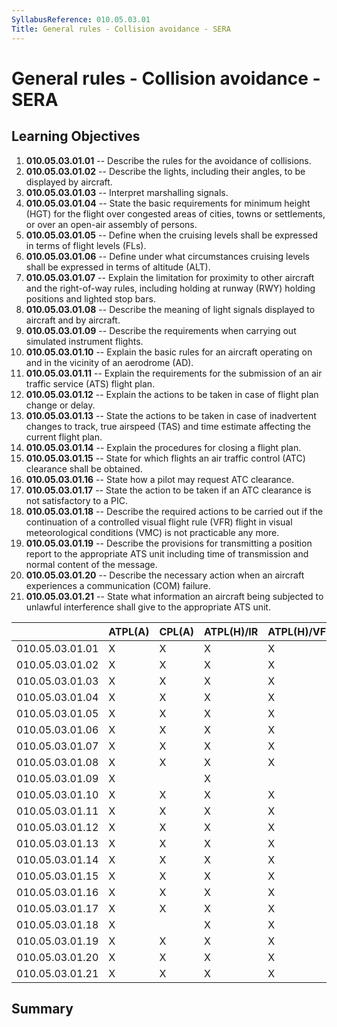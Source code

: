 ```yaml
---
SyllabusReference: 010.05.03.01
Title: General rules - Collision avoidance - SERA
---
```


# General rules - Collision avoidance - SERA

## Learning Objectives

1.  **010.05.03.01.01** -- Describe the rules for the avoidance of collisions.
2.  **010.05.03.01.02** -- Describe the lights, including their angles, to be
    displayed by aircraft.
3.  **010.05.03.01.03** -- Interpret marshalling signals.
4.  **010.05.03.01.04** -- State the basic requirements for minimum height (HGT)
    for the flight over congested areas of cities, towns or settlements, or over
    an open-air assembly of persons.
5.  **010.05.03.01.05** -- Define when the cruising levels shall be expressed in
    terms of flight levels (FLs).
6.  **010.05.03.01.06** -- Define under what circumstances cruising levels shall
    be expressed in terms of altitude (ALT).
7.  **010.05.03.01.07** -- Explain the limitation for proximity to other aircraft
    and the right-of-way rules, including holding at runway (RWY) holding
    positions and lighted stop bars.
8.  **010.05.03.01.08** -- Describe the meaning of light signals displayed to
    aircraft and by aircraft.
9.  **010.05.03.01.09** -- Describe the requirements when carrying out simulated
    instrument flights.
10. **010.05.03.01.10** -- Explain the basic rules for an aircraft operating on
    and in the vicinity of an aerodrome (AD).
11. **010.05.03.01.11** -- Explain the requirements for the submission of an air
    traffic service (ATS) flight plan.
12. **010.05.03.01.12** -- Explain the actions to be taken in case of flight
    plan change or delay.
13. **010.05.03.01.13** -- State the actions to be taken in case of inadvertent
    changes to track, true airspeed (TAS) and time estimate affecting the
    current flight plan.
14. **010.05.03.01.14** -- Explain the procedures for closing a flight plan.
15. **010.05.03.01.15** -- State for which flights an air traffic control (ATC)
    clearance shall be obtained.
16. **010.05.03.01.16** -- State how a pilot may request ATC clearance.
17. **010.05.03.01.17** -- State the action to be taken if an ATC clearance is
    not satisfactory to a PIC.
18. **010.05.03.01.18** -- Describe the required actions to be carried out if
    the continuation of a controlled visual flight rule (VFR) flight in visual
    meteorological conditions (VMC) is not practicable any more.
19. **010.05.03.01.19** -- Describe the provisions for transmitting a position
    report to the appropriate ATS unit including time of transmission and normal
    content of the message.
20. **010.05.03.01.20** -- Describe the necessary action when an aircraft
    experiences a communication (COM) failure.
21. **010.05.03.01.21** -- State what information an aircraft being subjected to
    unlawful interference shall give to the appropriate ATS unit.

|                 | ATPL(A) | CPL(A) | ATPL(H)/IR | ATPL(H)/VFR | CPL(H) | IR  | CBIR(A) |
| --------------- | ------- | ------ | ---------- | ----------- | ------ | --- | ------- |
| 010.05.03.01.01 | X       | X      | X          | X           | X      |     |         |
| 010.05.03.01.02 | X       | X      | X          | X           | X      |     |         |
| 010.05.03.01.03 | X       | X      | X          | X           | X      |     |         |
| 010.05.03.01.04 | X       | X      | X          | X           | X      |     |         |
| 010.05.03.01.05 | X       | X      | X          | X           | X      |     |         |
| 010.05.03.01.06 | X       | X      | X          | X           | X      |     |         |
| 010.05.03.01.07 | X       | X      | X          | X           | X      |     |         |
| 010.05.03.01.08 | X       | X      | X          | X           | X      |     |         |
| 010.05.03.01.09 | X       |        | X          |             |        | X   | X       |
| 010.05.03.01.10 | X       | X      | X          | X           | X      |     |         |
| 010.05.03.01.11 | X       | X      | X          | X           | X      |     |         |
| 010.05.03.01.12 | X       | X      | X          | X           | X      | X   |         |
| 010.05.03.01.13 | X       | X      | X          | X           | X      | X   |         |
| 010.05.03.01.14 | X       | X      | X          | X           | X      |     |         |
| 010.05.03.01.15 | X       | X      | X          | X           | X      |     |         |
| 010.05.03.01.16 | X       | X      | X          | X           | X      |     |         |
| 010.05.03.01.17 | X       | X      | X          | X           | X      |     |         |
| 010.05.03.01.18 | X       |        | X          | X           |        | X   | X       |
| 010.05.03.01.19 | X       | X      | X          | X           | X      | X   | X       |
| 010.05.03.01.20 | X       | X      | X          | X           | X      | X   | X       |
| 010.05.03.01.21 | X       | X      | X          | X           | X      | X   |         |

## Summary
